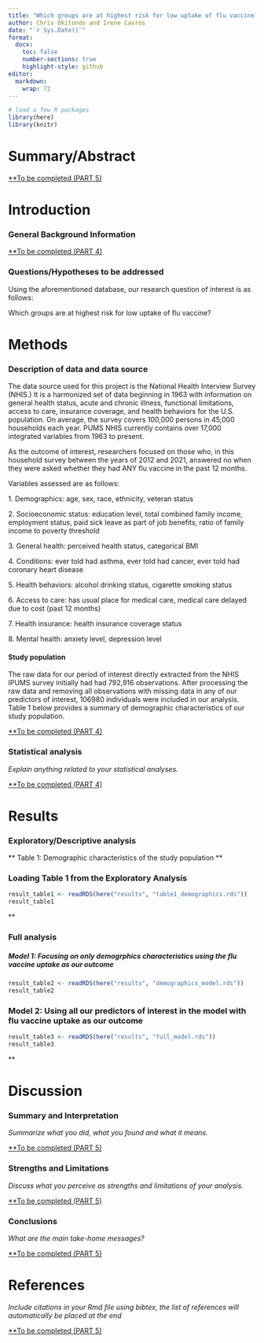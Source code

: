 ```yaml
---
title: "Which groups are at highest risk for low uptake of flu vaccine?"
author: Chris Okitondo and Irene Cavros
date: "`r Sys.Date()`"
format:
  docx:
    toc: false
    number-sections: true
    highlight-style: github
editor: 
  markdown: 
    wrap: 72
---
```


```r
# load a few R packages
library(here)
library(knitr)
```

# Summary/Abstract

[\*\*To be completed (PART 5)]{.underline}

# Introduction

### General Background Information

[\*\*To be completed (PART 4)]{.underline}

### Questions/Hypotheses to be addressed

Using the aforementioned database, our research question of interest is
as follows:

Which groups are at highest risk for low uptake of flu vaccine?

# Methods

### Description of data and data source

The data source used for this project is the National Health Interview
Survey (NHIS.) It is a harmonized set of data beginning in 1963 with
information on general health status, acute and chronic illness,
functional limitations, access to care, insurance coverage, and health
behaviors for the U.S. population. On average, the survey covers 100,000
persons in 45,000 households each year. PUMS NHIS currently contains
over 17,000 integrated variables from 1963 to present.

As the outcome of interest, researchers focused on those who, in this
household survey between the years of 2012 and 2021, answered no when
they were asked whether they had ANY flu vaccine in the past 12 months.

Variables assessed are as follows:

1\. Demographics: age, sex, race, ethnicity, veteran status

2\. Socioeconomic status: education level, total combined family income,
employment status, paid sick leave as part of job benefits, ratio of
family income to poverty threshold

3\. General health: perceived health status, categorical BMI

4\. Conditions: ever told had asthma, ever told had cancer, ever told
had coronary heart disease

5\. Health behaviors: alcohol drinking status, cigarette smoking status

6\. Access to care: has usual place for medical care, medical care
delayed due to cost (past 12 months)

7\. Health insurance: health insurance coverage status

8\. Mental health: anxiety level, depression level

#### Study population

The raw data for our period of interest directly extracted from the NHIS
IPUMS survey initially had had 792,916 observations. After processing
the raw data and removing all observations with missing data in any of
our predictors of interest, 106980 individuals were included in our
analysis. Table 1 below provides a summary of demographic
characteristics of our study population.

[\*\*To be completed (PART 4)]{.underline}

### Statistical analysis

*Explain anything related to your statistical analyses.*

[\*\*To be completed (PART 4)]{.underline}

# Results

### Exploratory/Descriptive analysis

\*\* Table 1: Demographic characteristics of the study population \*\*

### Loading Table 1 from the Exploratory Analysis

```r
result_table1 <- readRDS(here("results", "table1_demographics.rds"))
result_table1
```

\*\*

### Full analysis

##### Model 1: Focusing on only demogrphics characteristics using the flu vaccine uptake as our outcome

```r
result_table2 <- readRDS(here("results", "demographics_model.rds"))
result_table2
```

### Model 2: Using all our predictors of interest in the model with flu vaccine uptake as our outcome

```r
result_table3 <- readRDS(here("results", "full_model.rds"))
result_table3
```

\*\*

# Discussion

### Summary and Interpretation

*Summarize what you did, what you found and what it means.*

[\*\*To be completed (PART 5)]{.underline}

### Strengths and Limitations

*Discuss what you perceive as strengths and limitations of your
analysis.*

[\*\*To be completed (PART 5)]{.underline}

### Conclusions

*What are the main take-home messages?*

[\*\*To be completed (PART 5)]{.underline}

# References

*Include citations in your Rmd file using bibtex, the list of references
will automatically be placed at the end*

[\*\*To be completed (PART 5)]{.underline}
